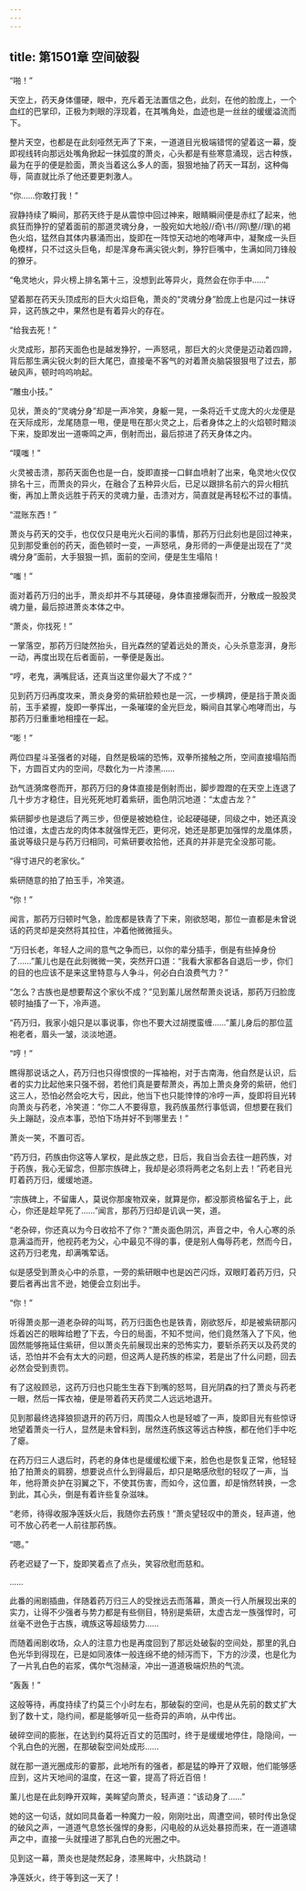 ```yaml
---
---
---
```

title: 第1501章 空间破裂
---



“啪！”

天空上，药天身体僵硬，眼中，充斥着无法置信之色，此刻，在他的脸庞上，一个血红的巴掌印，正极为刺眼的浮现着，在其嘴角处，血迹也是一丝丝的缓缓溢流而下。

整片天空，也都是在此刻哑然无声了下来，一道道目光极端错愕的望着这一幕，旋即视线转向那远处嘴角掀起一抹弧度的萧炎，心头都是有些寒意涌现，远古种族，最为在乎的便是脸面，萧炎当着这么多人的面，狠狠地抽了药天一耳刮，这种侮辱，简直就比杀了他还要更刺激人。

“你……你敢打我！”

寂静持续了瞬间，那药天终于是从震惊中回过神来，眼睛瞬间便是赤红了起来，他疯狂而狰狞的望着面前的那道灵魂分身，一股宛如大地般//奇\\书//网\\整//理\\的褐色火焰，猛然自其体内暴涌而出，旋即在一阵惊天动地的咆哮声中，凝聚成一头巨龟模样，只不过这头巨龟，却是浑身布满尖锐火刺，狰狞巨嘴中，生满如同刀锋般的獠牙。

“龟灵地火，异火榜上排名第十三，没想到此等异火，竟然会在你手中……”

望着那在药天头顶成形的巨大火焰巨龟，萧炎的“灵魂分身”脸庞上也是闪过一抹讶异，这药族之中，果然也是有着异火的存在。

“给我去死！”

火灵成形，那药天面色也是越发狰狞，一声怒吼，那巨大的火灵便是迈动着四蹄，背后那生满尖锐火刺的巨大尾巴，直接毫不客气的对着萧炎脑袋狠狠甩了过去，那破风声，顿时呜呜响起。

“雕虫小技。”

见状，萧炎的“灵魂分身”却是一声冷笑，身躯一晃，一条将近千丈庞大的火龙便是在天际成形，龙尾随意一甩，便是甩在那火灵之上，后者身体之上的火焰顿时黯淡下来，旋即发出一道嘶鸣之声，倒射而出，最后掠进了药天身体之内。

“噗嗤！”

火灵被击溃，那药天面色也是一白，旋即直接一口鲜血喷射了出来，龟灵地火仅仅排名十三，而萧炎的异火，在融合了五种异火后，已足以跟排名前六的异火相抗衡，再加上萧炎远胜于药天的灵魂力量，击溃对方，简直就是再轻松不过的事情。

“混账东西！”

萧炎与药天的交手，也仅仅只是电光火石间的事情，那药万归此刻也是回过神来，见到那受重创的药天，面色顿时一变，一声怒吼，身形师的一声便是出现在了“灵魂分身”面前，大手狠狠一抓，面前的空间，便是生生塌陷！

“嗤！”

面对着药万归的出手，萧炎却并不与其硬碰，身体直接爆裂而开，分散成一股股灵魂力量，最后掠进萧炎本体之中。

“萧炎，你找死！”

一掌落空，那药万归陡然抬头，目光森然的望着远处的萧炎，心头杀意澎湃，身形一动，再度出现在后者面前，一拳便是轰出。

“哼，老鬼，满嘴屁话，还真当这里你最大了不成？”

见到药万归再度攻来，萧炎身旁的紫研脸颊也是一沉，一步横跨，便是挡于萧炎面前，玉手紧握，旋即一拳挥出，一条璀璨的金光巨龙，瞬间自其掌心咆哮而出，与那药万归重重地相撞在一起。

“嘭！”

两位四星斗圣强者的对碰，自然是极端的恐怖，双拳所接触之所，空间直接塌陷而下，方圆百丈内的空间，尽数化为一片漆黑……

劲气涟漪席卷而开，那药万归的身体直接是倒射而出，脚步蹬蹬的在天空上连退了几十步方才稳住，目光死死地盯着紫研，面色阴沉地道：“太虚古龙？”

紫研脚步也是退后了两三步，但便是被她稳住，论起硬碰硬，同级之中，她还真没怕过谁，太虚古龙的肉体本就强悍无匹，更何况，她还是那更加强悍的龙凰体质，虽说等级只是与药万归相同，可紫研要收拾他，还真的并非是完全没那可能。

“得寸进尺的老家伙。”

紫研随意的拍了拍玉手，冷笑道。

“你！”

闻言，那药万归顿时气急，脸庞都是铁青了下来，刚欲怒喝，那位一直都是未曾说话的药灵却是突然将其拉住，冲着他微微摇头。

“万归长老，年轻人之间的意气之争而已，以你的辈分插手，倒是有些掉身份了……”薰儿也是在此刻微微一笑，突然开口道：“我看大家都各自退后一步，你们的目的也应该不是来这里特意与人争斗，何必白白浪费气力？”

“怎么？古族也是想要帮这个家伙不成？”见到薰儿居然帮萧炎说话，那药万归脸庞顿时抽搐了一下，冷声道。

“药万归，我家小姐只是以事说事，你也不要大过胡搅蛮缠……”薰儿身后的那位蓝袍老者，眉头一皱，淡淡地道。

“哼！”

瞧得那说话之人，药万归也只得恨恨的一挥袖袍，对于古南海，他自然是认识，后者的实力比起他来只强不弱，若他们真是要帮萧炎，再加上萧炎身旁的紫研，他们这三人，恐怕必然会吃大亏，因此，他当下也只能悻悻的冷哼一声，旋即将目光转向萧炎与药老，冷笑道：“你二人不要得意，我药族虽然行事低调，但想要在我们头上蹦跶，没点本事，恐怕下场并好不到哪里去！”

萧炎一笑，不置可否。

“药万归，药族由你这等人掌权，是此族之悲，日后，我自当会去往一趟药族，对于药族，我心无留念，但那宗族碑上，我却是必须将两老之名刻上去！”药老目光盯着药万归，缓缓地道。

“宗族碑上，不留庸人，莫说你那废物双亲，就算是你，都没那资格留名于上，此心，你还是趁早死了……”闻言，那药万归却是讥讽一笑，道。

“老杂碎，你还真以为今日收拾不了你？”萧炎面色阴沉，声音之中，令人心寒的杀意满溢而开，他视药老为父，心中最见不得的事，便是别人侮辱药老，然而今日，这药万归老鬼，却满嘴荤话。

似是感受到萧炎心中的杀意，一旁的紫研眼中也是凶芒闪烁，双眼盯着药万归，只要后者再出言不逊，她便会立刻出手。

“你！”

听得萧炎那一道老杂碎的叫骂，药万归面色也是铁青，刚欲怒斥，却是被紫研那闪烁着凶芒的眼眸给瞪了下去，今日的局面，不知不觉间，他们竟然落入了下风，他固然能够拖延住紫研，但以萧炎先前展现出来的恐怖实力，要斩杀药天以及药灵的话，恐怕并不会有太大的问题，但这两人是药族的栋梁，若是出了什么问题，回去必然会受到责罚。

有了这般顾忌，这药万归也只能生生吞下到嘴的怒骂，目光阴森的扫了萧炎与药老一眼，然后一挥衣袖，便是带着药天药灵二人远远地退开。

见到那最终选择狼狈退开的药万归，周围众人也是轻嘘了一声，旋即目光有些惊讶地望着萧炎一行人，显然是未曾料到，居然连药族这等远古种族，都在他们手中吃了瘪。

在药万归三人退后时，药老的身体也是缓缓松缓下来，脸色也是恢复正常，他轻轻拍了拍萧炎的肩膀，想要说点什么到得最后，却只是略感欣慰的轻叹了一声，当年，他将萧炎护在羽翼之下，不使其伤害，而如今，这位置，却是悄然转换，一念到此，其心头，倒是有着许些复杂滋味。

“老师，待得收服净莲妖火后，我随你去药族！”萧炎望轻叹中的萧炎，轻声道，他可不放心药老一人前往那药族。

“嗯。”

药老迟疑了一下，旋即笑着点了点头，笑容欣慰而慈和。

……

此番的闹剧插曲，伴随着药万归三人的受挫远去而落幕，萧炎一行人所展现出来的实力，让得不少强者与势力都是有些侧目，特别是紫研，太虚古龙一族强悍时，可丝毫不逊色于古族，魂族这等超级势力……

而随着闹剧收场，众人的注意力也是再度回到了那远处破裂的空间处，那里的乳白色光华到得现在，已是如同液体一般连绵不绝的倾泻而下，下方的沙漠，也是化为了一片乳白色的岩浆，偶尔气泡赫滚，冲出一道道极端炽热的气流。

“轰轰！”

这般等待，再度持续了约莫三个小时左右，那破裂的空间，也是从先前的数丈扩大到了数十丈，隐约间，都是能够听见一些奇异的声响，从中传出。

破碎空间的膨胀，在达到约莫将近百丈的范围时，终于是缓缓地停住，隐隐间，一个乳白色的光圈，在那破裂空间处成形……

就在那一道光圈成形的霎那，此地所有的强者，都是猛的睁开了双眼，他们能够感应到，这片天地间的温度，在这一霎，提高了将近百倍！

薰儿也是在此刻睁开双眸，美眸望向萧炎，轻声道：“该动身了……”

她的这一句话，就如同具备着一种魔力一般，刚刚吐出，周遭空间，顿时传出急促的破风之声，一道道气息悠长强悍的身影，闪电般的从远处暴掠而来，在一道道啸声之中，直接一头就撞进了那乳白色的光圈之中。

见到这一幕，萧炎也是陡然起身，漆黑眸中，火热跳动！

净莲妖火，终于等到这一天了！